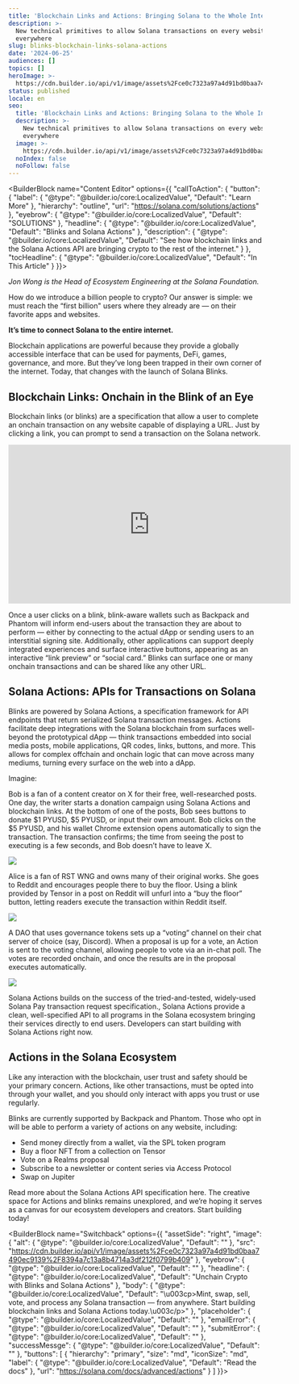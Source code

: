 ```yaml
---
title: 'Blockchain Links and Actions: Bringing Solana to the Whole Internet'
description: >-
  New technical primitives to allow Solana transactions on every website,
  everywhere
slug: blinks-blockchain-links-solana-actions
date: '2024-06-25'
audiences: []
topics: []
heroImage: >-
  https://cdn.builder.io/api/v1/image/assets%2Fce0c7323a97a4d91bd0baa7490ec9139%2F830a99b13f9448d59208b648e4122113
status: published
locale: en
seo:
  title: 'Blockchain Links and Actions: Bringing Solana to the Whole Internet'
  description: >-
    New technical primitives to allow Solana transactions on every website,
    everywhere
  image: >-
    https://cdn.builder.io/api/v1/image/assets%2Fce0c7323a97a4d91bd0baa7490ec9139%2F830a99b13f9448d59208b648e4122113
  noIndex: false
  noFollow: false
---
```


<BuilderBlock name="Content Editor" options={{
  "callToAction": {
    "button": {
      "label": {
        "@type": "@builder.io/core:LocalizedValue",
        "Default": "Learn More"
      },
      "hierarchy": "outline",
      "url": "https://solana.com/solutions/actions"
    },
    "eyebrow": {
      "@type": "@builder.io/core:LocalizedValue",
      "Default": "SOLUTIONS"
    },
    "headline": {
      "@type": "@builder.io/core:LocalizedValue",
      "Default": "Blinks and Solana Actions"
    },
    "description": {
      "@type": "@builder.io/core:LocalizedValue",
      "Default": "See how blockchain links and the Solana Actions API are bringing crypto to the rest of the internet."
    }
  },
  "tocHeadline": {
    "@type": "@builder.io/core:LocalizedValue",
    "Default": "In This Article"
  }
}}>

</BuilderBlock>

_Jon Wong is the Head of Ecosystem Engineering at the Solana Foundation._

How do we introduce a billion people to crypto? Our answer is simple: we must reach the “first billion" users where they already are — on their favorite apps and websites.

**It’s time to connect Solana to the entire internet.**

Blockchain applications are powerful because they provide a globally accessible interface that can be used for payments, DeFi, games, governance, and more. But they’ve long been trapped in their own corner of the internet. Today, that changes with the launch of Solana Blinks.

## Blockchain Links: Onchain in the Blink of an Eye

Blockchain links (or blinks) are a specification that allow a user to complete an onchain transaction on any website capable of displaying a URL. Just by clicking a link, you can prompt to send a transaction on the Solana network.


<iframe width="560" height="315" src="https://www.youtube.com/embed/m_feBl0ROik" title="YouTube video player" frameborder="0" allow="accelerometer; autoplay; clipboard-write; encrypted-media; gyroscope; picture-in-picture; web-share" referrerpolicy="strict-origin-when-cross-origin" allowfullscreen></iframe>


Once a user clicks on a blink, blink-aware wallets such as Backpack and Phantom will inform end-users about the transaction they are about to perform — either by connecting to the actual dApp or sending users to an interstitial signing site. Additionally, other applications can support deeply integrated experiences and surface interactive buttons, appearing as an interactive “link preview” or “social card.” Blinks can surface one or many onchain transactions and can be shared like any other URL.

## Solana Actions: APIs for Transactions on Solana

Blinks are powered by Solana Actions, a specification framework for API endpoints that return serialized Solana transaction messages. Actions facilitate deep integrations with the Solana blockchain from surfaces well-beyond the prototypical dApp — think transactions embedded into social media posts, mobile applications, QR codes, links, buttons, and more. This allows for complex offchain and onchain logic that can move across many mediums, turning every surface on the web into a dApp.

Imagine:


Bob is a fan of a content creator on X for their free, well-researched posts. One day, the writer starts a donation campaign using Solana Actions and blockchain links. At the bottom of one of the posts, Bob sees buttons to donate $1 PYUSD, $5 PYUSD, or input their own amount. Bob clicks on the $5 PYUSD, and his wallet Chrome extension opens automatically to sign the transaction. The transaction confirms; the time from seeing the post to executing is a few seconds, and Bob doesn’t have to leave X.



![](https://cdn.builder.io/api/v1/image/assets%2Fce0c7323a97a4d91bd0baa7490ec9139%2Fdb59725123c04c098b4c539a1c426d09?width=436)

Alice is a fan of RST WNG and owns many of their original works. She goes to Reddit and encourages people there to buy the floor. Using a blink provided by Tensor in a post on Reddit will unfurl into a “buy the floor” button, letting readers execute the transaction within Reddit itself.

![](https://cdn.builder.io/api/v1/image/assets%2Fce0c7323a97a4d91bd0baa7490ec9139%2Fdb59725123c04c098b4c539a1c426d09?width=574)



A DAO that uses governance tokens sets up a “voting” channel on their chat server of choice (say, Discord). When a proposal is up for a vote, an Action is sent to the voting channel, allowing people to vote via an in-chat poll. The votes are recorded onchain, and once the results are in the proposal executes automatically.

![](https://cdn.builder.io/api/v1/image/assets%2Fce0c7323a97a4d91bd0baa7490ec9139%2F0e0dd7c09f1d4d9ca78ea4a9cfa799d8?width=574)


Solana Actions builds on the success of the tried-and-tested, widely-used Solana Pay transaction request specification., Solana Actions provide a clean, well-specified API to all programs in the Solana ecosystem bringing their services directly to end users. Developers can start building with Solana Actions right now.

## Actions in the Solana Ecosystem

Like any interaction with the blockchain, user trust and safety should be your primary concern. Actions, like other transactions, must be opted into through your wallet, and you should only interact with apps you trust or use regularly.

Blinks are currently supported by Backpack and Phantom. Those who opt in will be able to perform a variety of actions on any website, including:

-   Send money directly from a wallet, via the SPL token program
-   Buy a floor NFT from a collection on Tensor
-   Vote on a Realms proposal
-   Subscribe to a newsletter or content series via Access Protocol
-   Swap on Jupiter

Read more about the Solana Actions API specification here. The creative space for Actions and blinks remains unexplored, and we’re hoping it serves as a canvas for our ecosystem developers and creators. Start building today!

<BuilderBlock name="Switchback" options={{
  "assetSide": "right",
  "image": {
    "alt": {
      "@type": "@builder.io/core:LocalizedValue",
      "Default": ""
    },
    "src": "https://cdn.builder.io/api/v1/image/assets%2Fce0c7323a97a4d91bd0baa7490ec9139%2F8394a7c13a8b4714a3df212f0799b409"
  },
  "eyebrow": {
    "@type": "@builder.io/core:LocalizedValue",
    "Default": ""
  },
  "headline": {
    "@type": "@builder.io/core:LocalizedValue",
    "Default": "Unchain Crypto with Blinks and Solana Actions"
  },
  "body": {
    "@type": "@builder.io/core:LocalizedValue",
    "Default": "\u003cp>Mint, swap, sell, vote, and process any Solana transaction — from anywhere. Start building blockchain links and Solana Actions today.\u003c/p>"
  },
  "placeholder": {
    "@type": "@builder.io/core:LocalizedValue",
    "Default": ""
  },
  "emailError": {
    "@type": "@builder.io/core:LocalizedValue",
    "Default": ""
  },
  "submitError": {
    "@type": "@builder.io/core:LocalizedValue",
    "Default": ""
  },
  "successMessge": {
    "@type": "@builder.io/core:LocalizedValue",
    "Default": ""
  },
  "buttons": [
    {
      "hierarchy": "primary",
      "size": "md",
      "iconSize": "md",
      "label": {
        "@type": "@builder.io/core:LocalizedValue",
        "Default": "Read the docs"
      },
      "url": "https://solana.com/docs/advanced/actions"
    }
  ]
}}>

</BuilderBlock>
